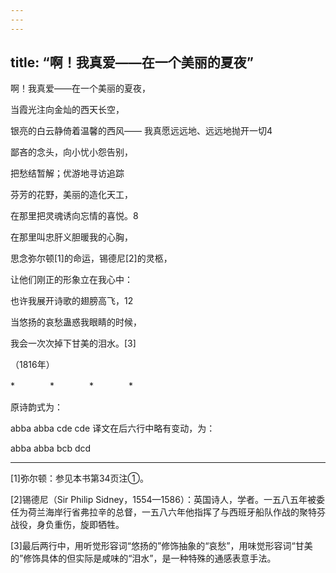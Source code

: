 ```yaml
---
---
---
```

title: “啊！我真爱——在一个美丽的夏夜”
---




啊！我真爱——在一个美丽的夏夜，

当霞光注向金灿的西天长空，

银亮的白云静倚着温馨的西风—— 我真愿远远地、远远地抛开一切4





鄙吝的念头，向小忧小怨告别，

把愁结暂解；优游地寻访追踪

芬芳的花野，美丽的造化天工，

在那里把灵魂诱向忘情的喜悦。8





在那里叫忠肝义胆暖我的心胸，

思念弥尔顿[1]的命运，锡德尼[2]的灵柩，

让他们刚正的形象立在我心中：





也许我展开诗歌的翅膀高飞，12

当悠扬的哀愁蛊惑我眼睛的时候，

我会一次次掉下甘美的泪水。[3]

（1816年）

*　　　　*　　　　*　　　　*

原诗韵式为：

abba abba cde cde 译文在后六行中略有变动，为：

abba abba bcb dcd



* * *



[1]弥尔顿：参见本书第34页注①。

[2]锡德尼（Sir Philip Sidney，1554—1586）：英国诗人，学者。一五八五年被委任为荷兰海岸行省弗拉辛的总督，一五八六年他指挥了与西班牙船队作战的聚特芬战役，身负重伤，旋即牺牲。

[3]最后两行中，用听觉形容词“悠扬的”修饰抽象的“哀愁”，用味觉形容词“甘美的”修饰具体的但实际是咸味的“泪水”，是一种特殊的通感表意手法。